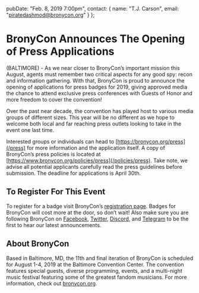   pubDate: "Feb. 8, 2019 7:00pm",
  contact: {
    name: "T.J. Carson",
    email: "piratedashmod@bronycon.org"
  }
};

# BronyCon Announces The Opening of Press Applications

(BALTIMORE) - As we near closer to BronyCon’s important mission this August, agents must remember two critical aspects for any good spy: recon and information gathering. With that, BronyCon is proud to announce the opening of applications for press badges for 2019, giving approved media the chance to attend exclusive press conferences with Guests of Honor and more freedom to cover the convention!

Over the past near decade, the convention has played host to various media groups of different sizes. This year will be no different as we hope to welcome both local and far reaching press outlets looking to take in the event one last time.

Interested groups or individuals can head to [https://bronycon.org/press](/press) for more information and the application itself. A copy of BronyCon’s press policies is located at [https://www.bronycon.org/policies/press](/policies/press). Take note, we advise all potential applicants carefully read the press guidelines before submission. The deadline for applications is April 30th.

## To Register For This Event

To register for a badge visit BronyCon’s [registration page](/#register). Badges for BronyCon will cost more at the door, so don’t wait! Also make sure you are following BronyCon on [Facebook](https://www.facebook.com/BronyCon), [Twitter](https://twitter.com/bronycon), [Discord](https://twitter.com/bronycon), and [Telegram](https://t.me/BronyCon) to be the first to hear our latest announcements.

## About BronyCon

Based in Baltimore, MD, the 11th and final iteration of BronyCon is scheduled for August 1-4, 2019 at the Baltimore Convention Center. The convention features special guests, diverse programming, events, and a multi-night music festival featuring some of the greatest fandom musicians. For more information, check out [bronycon.org](https://bronycon.org).

